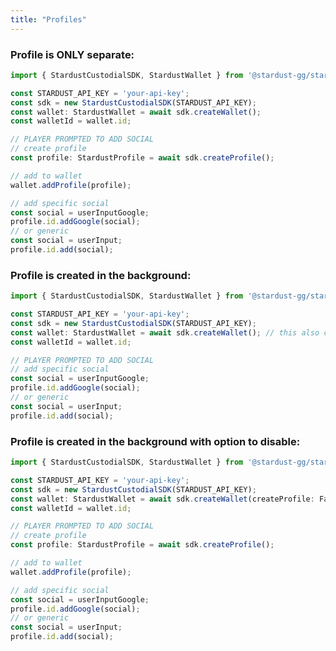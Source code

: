 ```yaml
---
title: "Profiles"
---
```


### Profile is ONLY separate:
```TypeScript TypeScript
import { StardustCustodialSDK, StardustWallet } from '@stardust-gg/stardust-custodial-sdk';

const STARDUST_API_KEY = 'your-api-key';
const sdk = new StardustCustodialSDK(STARDUST_API_KEY);
const wallet: StardustWallet = await sdk.createWallet();
const walletId = wallet.id;

// PLAYER PROMPTED TO ADD SOCIAL
// create profile
const profile: StardustProfile = await sdk.createProfile();

// add to wallet
wallet.addProfile(profile);

// add specific social
const social = userInputGoogle;
profile.id.addGoogle(social);
// or generic
const social = userInput;
profile.id.add(social);
```

### Profile is created in the background:
```TypeScript TypeScript
import { StardustCustodialSDK, StardustWallet } from '@stardust-gg/stardust-custodial-sdk';

const STARDUST_API_KEY = 'your-api-key';
const sdk = new StardustCustodialSDK(STARDUST_API_KEY);
const wallet: StardustWallet = await sdk.createWallet(); // this also creates a Profile
const walletId = wallet.id;

// PLAYER PROMPTED TO ADD SOCIAL
// add specific social
const social = userInputGoogle;
profile.id.addGoogle(social);
// or generic
const social = userInput;
profile.id.add(social);
```

### Profile is created in the background with option to disable:
```TypeScript TypeScript
import { StardustCustodialSDK, StardustWallet } from '@stardust-gg/stardust-custodial-sdk';

const STARDUST_API_KEY = 'your-api-key';
const sdk = new StardustCustodialSDK(STARDUST_API_KEY);
const wallet: StardustWallet = await sdk.createWallet(createProfile: False);
const walletId = wallet.id;

// PLAYER PROMPTED TO ADD SOCIAL
// create profile
const profile: StardustProfile = await sdk.createProfile();

// add to wallet
wallet.addProfile(profile);

// add specific social
const social = userInputGoogle;
profile.id.addGoogle(social);
// or generic
const social = userInput;
profile.id.add(social);
```

